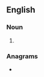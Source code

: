 {{also|nances}}
==English==

===Noun===
{{head|en|noun plural form}}

# {{plural of|Nance|lang=en}}

===Anagrams===
* {{anagrams|en|a=acenns|Cannes}}